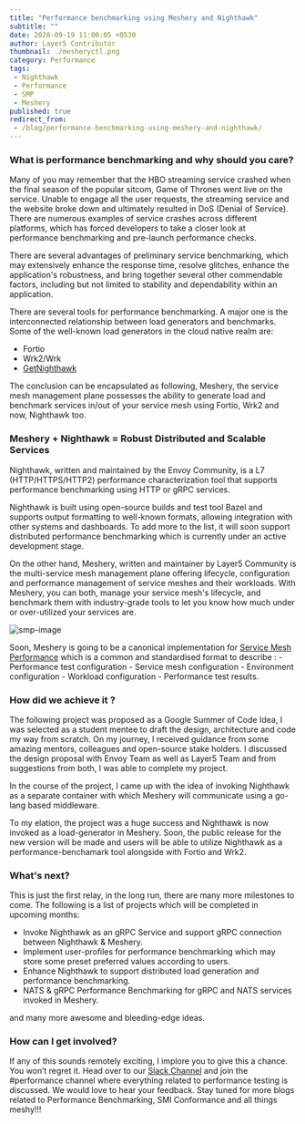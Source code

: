 ---
title: "Performance benchmarking using Meshery and Nighthawk"
subtitle: ""
date: 2020-09-19 11:00:05 +0530
author: Layer5 Contributor
thumbnail: ./mesheryctl.png
category: Performance
tags:
 - Nighthawk
 - Performance
 - SMP
 - Meshery
published: true
redirect_from:
 - /blog/performance-benchmarking-using-meshery-and-nighthawk/
---


<BlogWrapper>

### What is performance benchmarking and why should you care?

Many of you may remember that the HBO streaming service crashed when the final season of the popular sitcom, Game of Thrones went live on the service. Unable to engage all the user requests, the streaming service and the website broke down and ultimately resulted in DoS (Denial of Service). There are numerous examples of service crashes across different platforms, which has forced developers to take a closer look at performance benchmarking and pre-launch performance checks.

There are several advantages of preliminary service benchmarking, which may extensively enhance the response time, resolve glitches, enhance the application's robustness, and bring together several other commendable factors, including but not limited to stability and dependability within an application.

There are several tools for performance benchmarking. A major one is the interconnected relationship between load generators and benchmarks. Some of the well-known load generators in the cloud native realm are:

<ul>
    <li>Fortio</li>
    <li>Wrk2/Wrk</li>
    <li><a href="/projects/getnighthawk">GetNighthawk</a></li>
</ul>

The conclusion can be encapsulated as following, Meshery, the service mesh management plane possesses the ability to generate load and benchmark services in/out of your service mesh using Fortio, Wrk2 and now, Nighthawk too.

### Meshery + Nighthawk = Robust Distributed and Scalable Services

Nighthawk, written and maintained by the Envoy Community, is a L7 (HTTP/HTTPS/HTTP2) performance characterization tool that supports performance benchmarking using HTTP or gRPC services.

Nighthawk is built using open-source builds and test tool Bazel and supports output formatting to well-known formats, allowing integration with other systems and dashboards. To add more to the list, it will soon support distributed performance benchmarking which is currently under an active development stage.

On the other hand, Meshery, written and maintainer by Layer5 Community is the multi-service mesh management plane offering lifecycle, configuration and performance management of service meshes and their workloads. With Meshery, you can both, manage your service mesh's lifecycle, and benchmark them with industry-grade tools to let you know how much under or over-utilized your services are.

<img src={smpImg} alt="smp-image" className="image-left smp-image"/>

Soon, Meshery is going to be a canonical implementation for [Service Mesh Performance](https://github.com/layer5io/service-mesh-performance) which is a common and standardised format to describe : - Performance test configuration - Service mesh configuration - Environment configuration - Workload configuration - Performance test results.

### How did we achieve it ?
The following project was proposed as a Google Summer of Code Idea, I was selected as a student mentee to draft the design, architecture and code my way from scratch. On my journey, I received guidance from some amazing mentors, colleagues and open-source stake holders. I discussed the design proposal with Envoy Team as well as Layer5 Team and from suggestions from both, I was able to complete my project.

In the course of the project, I came up with the idea of invoking Nighthawk as a separate container with which Meshery will communicate using a go-lang based middleware.

To my elation, the project was a huge success and Nighthawk is now invoked as a load-generator in Meshery. Soon, the public release for the new version will be made and users will be able to utilize Nighthawk as a performance-benchamark tool alongside with Fortio and Wrk2.

### What's next?
This is just the first relay, in the long run, there are many more milestones to come. The following is a list of projects which will be completed in upcoming months:

- Invoke Nighthawk as an gRPC Service and support gRPC connection between Nighthawk & Meshery.
- Implement user-profiles for performance benchmarking which may store some preset preferred values according to users.
- Enhance Nighthawk to support distributed load generation and performance benchmarking.
- NATS & gRPC Performance Benchmarking for gRPC and NATS services invoked in Meshery.

and many more awesome and bleeding-edge ideas.

### How can I get involved?
If any of this sounds remotely exciting, I implore you to give this a chance. You won’t regret it. Head over to our [Slack Channel](http://slack.layer5.io) and join the #performance channel where everything related to performance testing is discussed. We would love to hear your feedback. Stay tuned for more blogs related to Performance Benchmarking, SMI Conformance and all things meshy!!!


</BlogWrapper>
